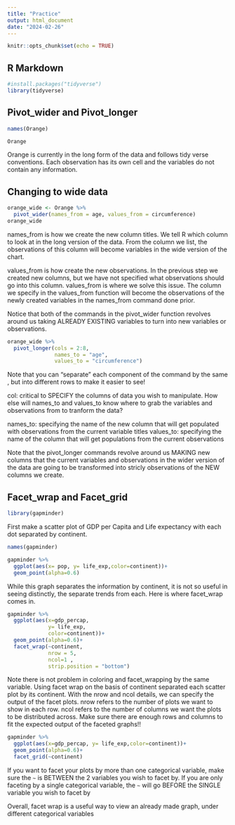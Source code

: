 ```yaml
---
title: "Practice"
output: html_document
date: "2024-02-26"
---
```


```r
knitr::opts_chunk$set(echo = TRUE)
```

## R Markdown
```r
#install.packages("tidyverse")
library(tidyverse)
```
## Pivot_wider and Pivot_longer 

```r
names(Orange)
```

```r
Orange
```
Orange is currently in the long form of the data and follows tidy verse conventions. Each observation has its own cell and the variables do not contain any information. 

## Changing to wide data
```r
orange_wide <- Orange %>% 
  pivot_wider(names_from = age, values_from = circumference)
orange_wide
```
names_from is how we create the new column titles. We tell R which column to look at in the long version of the data. From the column we list, the observations of this column will become variables in the wide version of the chart. 

values_from is how create the new observations. In the previous step we created new columns, but we have not specified what observations should go into this column. values_from is where we solve this issue. The column we specify in the values_from function will become the observations of the newly created variables in the names_from command done prior. 

Notice that both of the commands in the pivot_wider function revolves around us taking ALREADY EXISTING variables to turn into new variables or observations. 

```r
orange_wide %>% 
  pivot_longer(cols = 2:8,
               names_to = "age",
               values_to = "circumference")
```

Note that you can "separate" each component of the command by the same , but into different rows to make it easier to see! 

col: critical to SPECIFY the columns of data you wish to manipulate. How else will names_to and values_to know where to grab the variables and observations from to tranform the data?

names_to: specifying the name of the new column that will get populated with observations from the current variable titles 
values_to: specifying the name of the column that will get populations from the current observations 



Note that the pivot_longer commands revolve around us MAKING new columns that the current variables and observations in the wider version of the data are going to be transformed into stricly observations of the NEW columns we create. 

## Facet_wrap and Facet_grid

```r
library(gapminder)
```
First make a scatter plot of GDP per Capita and Life expectancy with each dot separated by continent.
```r
names(gapminder)
```

```r
gapminder %>% 
  ggplot(aes(x= pop, y= life_exp,color=continent))+
  geom_point(alpha=0.6)
```

While this graph separates the information by continent, it is not so useful in seeing distinctly, the separate trends from each. Here is where facet_wrap comes in.

```r
gapminder %>% 
  ggplot(aes(x=gdp_percap, 
             y= life_exp,
             color=continent))+
  geom_point(alpha=0.6)+
  facet_wrap(~continent,
             nrow = 5,
             ncol=1 ,
             strip.position = "bottom")
```

Note there is not problem in coloring and facet_wrapping by the same variable. Using facet wrap on the basis of continent separated each scatter plot by its continent. With the nrow and ncol details, we can specify the output of the facet plots. nrow refers to the number of plots we want to show in each row. ncol refers to the number of columns we want the plots to be distributed across. Make sure there are enough rows and columns to fit the expected output of the faceted graphs!!  

```r
gapminder %>% 
  ggplot(aes(x=gdp_percap, y= life_exp,color=continent))+
  geom_point(alpha=0.6)+
  facet_grid(~continent)
```

If you want to facet your plots by more than one categorical variable, make sure the `~` is BETWEEN the 2 variables you wish to facet by. If you are only faceting by a single categorical variable, the `~` will go BEFORE the SINGLE variable you wish to facet by 

Overall, facet wrap is a useful way to view an already made graph, under different categorical variables 
